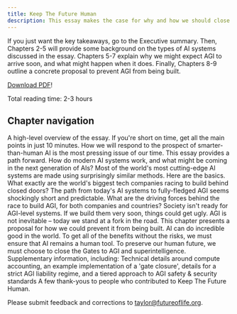 ```yaml
---
title: Keep The Future Human
description: This essay makes the case for why and how we should close the gates to AGI and superintelligence, and what we should build instead.
---
```


If you just want the key takeaways, go to the Executive summary. Then, Chapters 2-5 will provide some background on the types of AI systems discussed in the essay. Chapters 5-7 explain why we might expect AGI to arrive soon, and what might happen when it does. Finally, Chapters 8-9 outline a concrete proposal to prevent AGI from being built.

[Download PDF](https://keepthefuturehuman.ai/wp-content/uploads/2025/03/Keep_the_Future_Human__AnthonyAguirre__5March2025.pdf)!

Total reading time: 2-3 hours

## Chapter navigation

<Cards>
  <Card title="Executive summary" href="/docs/executive-summary">
    A high-level overview of the essay. If you're short on time, get all the main points in just 10 minutes.
  </Card>
  <Card title="Chapter 1: Introduction" href="/docs/chapter-1">
    How we will respond to the prospect of smarter-than-human AI is the most pressing issue of our time. This essay provides a path forward.
  </Card>
  <Card title="Chapter 2: Need-to-knows about AI neural networks" href="/docs/chapter-2">
    How do modern AI systems work, and what might be coming in the next generation of AIs?
  </Card>
  <Card title="Chapter 3: Key aspects of how modern general AI systems are made" href="/docs/chapter-3">
    Most of the world's most cutting-edge AI systems are made using surprisingly similar methods. Here are the basics.
  </Card>
  <Card title="Chapter 4: What are AGI and superintelligence?" href="/docs/chapter-4">
    What exactly are the world's biggest tech companies racing to build behind closed doors?
  </Card>
  <Card title="Chapter 5: At the threshold" href="/docs/chapter-5">
    The path from today's AI systems to fully-fledged AGI seems shockingly short and predictable.
  </Card>
  <Card title="Chapter 6: The race for AGI" href="/docs/chapter-6">
    What are the driving forces behind the race to build AGI, for both companies and countries?
  </Card>
  <Card title="Chapter 7: What happens if we build AGI on our current path?" href="/docs/chapter-7">
    Society isn't ready for AGI-level systems. If we build them very soon, things could get ugly.
  </Card>
  <Card title="Chapter 8: How to not build AGI" href="/docs/chapter-8">
    AGI is not inevitable – today we stand at a fork in the road. This chapter presents a proposal for how we could prevent it from being built.
  </Card>
  <Card title="Chapter 9: Engineering the future: what we should do instead" href="/docs/chapter-9">
    AI can do incredible good in the world. To get all of the benefits without the risks, we must ensure that AI remains a human tool.
  </Card>
  <Card title="Chapter 10: The choice before us" href="/docs/chapter-10">
    To preserve our human future, we must choose to close the Gates to AGI and superintelligence.
  </Card>
  <Card title="Appendixes" href="/docs/appendixes">
    Supplementary information, including: Technical details around compute accounting, an example implementation of a 'gate closure', details for a strict AGI liability regime, and a tiered approach to AGI safety & security standards
  </Card>
  <Card title="Acknowledgements" href="/docs/acknowledgements">
    A few thank-yous to people who contributed to Keep The Future Human.
  </Card>
</Cards>

Please submit feedback and corrections to [taylor@futureoflife.org](mailto:taylor@futureoflife.org).
